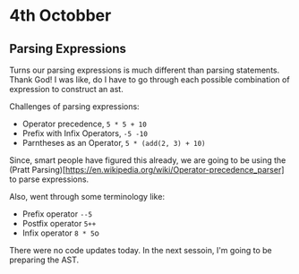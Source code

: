 # 4th Octobber

## Parsing Expressions

Turns our parsing expressions is much different than parsing statements. Thank God! I was like, 
do I have to go through each possible combination of expression to construct an ast.


Challenges of parsing expressions:
  * Operator precedence, `5 * 5 + 10`
  * Prefix with Infix Operators, `-5 -10`
  * Parntheses as an Operator, `5 * (add(2, 3) + 10)`

Since, smart people have figured this already, we are going to be using the
(Pratt Parsing)[https://en.wikipedia.org/wiki/Operator-precedence_parser] to parse 
expressions.

Also, went through some terminology like:

  * Prefix operator `--5`
  * Postfix operator `5++`
  * Infix operator `8 * 5`o

There were no code updates today. In the next sessoin, I'm going to be preparing 
the AST.
